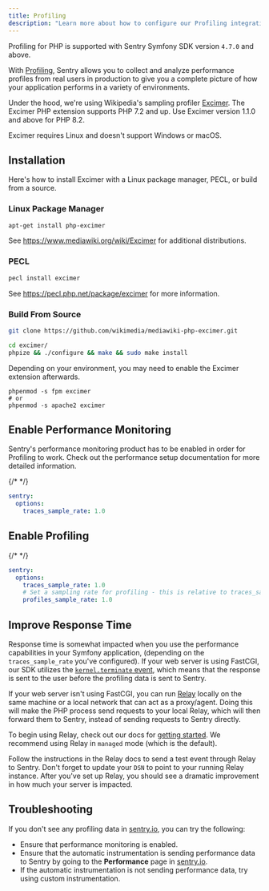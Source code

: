 ```yaml
---
title: Profiling
description: "Learn more about how to configure our Profiling integration and start profiling your code."
---
```


<Note>

Profiling for PHP is supported with Sentry Symfony SDK version `4.7.0` and above.

</Note>

With [Profiling](/product/profiling/), Sentry allows you to collect and analyze performance profiles from real users in production to give you a complete picture of how your application performs in a variety of environments.

Under the hood, we're using Wikipedia's sampling profiler [Excimer](https://github.com/wikimedia/mediawiki-php-excimer).
The Excimer PHP extension supports PHP 7.2 and up. Use Excimer version 1.1.0 and above for PHP 8.2.

<Note>

Excimer requires Linux and doesn't support Windows or macOS.

</Note>

## Installation

Here's how to install Excimer with a Linux package manager, PECL, or build from a source.

### Linux Package Manager

```bash
apt-get install php-excimer
```

See https://www.mediawiki.org/wiki/Excimer for additional distributions.

### PECL

```bash
pecl install excimer
```

See https://pecl.php.net/package/excimer for more information.

### Build From Source

```bash
git clone https://github.com/wikimedia/mediawiki-php-excimer.git

cd excimer/
phpize && ./configure && make && sudo make install
```

Depending on your environment, you may need to enable the Excimer extension afterwards.

```
phpenmod -s fpm excimer
# or
phpenmod -s apache2 excimer
```

## Enable Performance Monitoring

Sentry's performance monitoring product has to be enabled in order for Profiling to work.
Check out the <PlatformLink to="/performance/">performance setup</PlatformLink> documentation for more detailed information.

{/* <!-- prettier-ignore --> */}

```yaml {filename:config/packages/sentry.yaml}
sentry:
  options:
    traces_sample_rate: 1.0
```

## Enable Profiling

{/* <!-- prettier-ignore --> */}

```yaml {filename:config/packages/sentry.yaml}
sentry:
  options:
    traces_sample_rate: 1.0
    # Set a sampling rate for profiling - this is relative to traces_sample_rate
    profiles_sample_rate: 1.0
```

## Improve Response Time

Response time is somewhat impacted when you use the performance capabilities in your Symfony application, (depending on the `traces_sample_rate` you've configured).
If your web server is using FastCGI, our SDK utilizes the [`kernel.terminate` event](https://symfony.com/doc/current/components/http_kernel.html#8-the-kernel-terminate-event), which means that the response is sent to the user before the profiling data is sent to Sentry.

If your web server isn't using FastCGI, you can run [Relay](/product/relay/getting-started/) locally on the same machine or a local network that can act as a proxy/agent. Doing this will make the PHP process send requests to your local Relay, which will then forward them to Sentry, instead of sending requests to Sentry directly.

To begin using Relay, check out our docs for [getting started](/product/relay/getting-started/).
We recommend using Relay in `managed` mode (which is the default).

Follow the instructions in the Relay docs to send a test event through Relay to Sentry.
Don't forget to update your `DSN` to point to your running Relay instance.
After you've set up Relay, you should see a dramatic improvement in how much your server is impacted.

## Troubleshooting

If you don't see any profiling data in [sentry.io](https://sentry.io), you can try the following:

- Ensure that performance monitoring <PlatformLink to="/performance/">is enabled</PlatformLink>.
- Ensure that the automatic instrumentation is sending performance data to Sentry by going to the **Performance** page in [sentry.io](https://sentry.io).
- If the automatic instrumentation is not sending performance data, try using <PlatformLink to="/performance/instrumentation/custom-instrumentation/">custom instrumentation</PlatformLink>.
